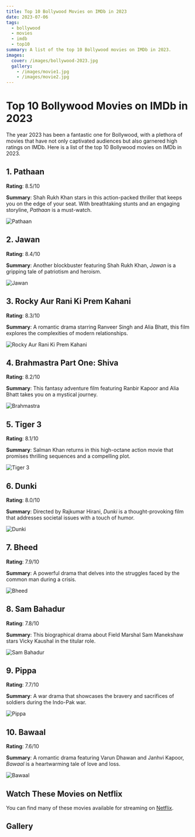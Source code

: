 ```yaml
---
title: Top 10 Bollywood Movies on IMDb in 2023
date: 2023-07-06
tags:
  - bollywood
  - movies
  - imdb
  - top10
summary: A list of the top 10 Bollywood movies on IMDb in 2023.
images:
  cover: /images/bollywood-2023.jpg
  gallery:
    - /images/movie1.jpg 
    - /images/movie2.jpg
---
```



# Top 10 Bollywood Movies on IMDb in 2023

The year 2023 has been a fantastic one for Bollywood, with a plethora of movies that have not only captivated audiences but also garnered high ratings on IMDb. Here is a list of the top 10 Bollywood movies on IMDb in 2023.

## 1. **Pathaan**

**Rating**: 8.5/10

**Summary**: Shah Rukh Khan stars in this action-packed thriller that keeps you on the edge of your seat. With breathtaking stunts and an engaging storyline, *Pathaan* is a must-watch.

![Pathaan](/images/pathaan.jpg)

## 2. **Jawan**

**Rating**: 8.4/10

**Summary**: Another blockbuster featuring Shah Rukh Khan, *Jawan* is a gripping tale of patriotism and heroism.

![Jawan](/images/jawan.jpg)

## 3. **Rocky Aur Rani Ki Prem Kahani**

**Rating**: 8.3/10

**Summary**: A romantic drama starring Ranveer Singh and Alia Bhatt, this film explores the complexities of modern relationships.

![Rocky Aur Rani Ki Prem Kahani](/images/rocky-aur-rani.jpg)

## 4. **Brahmastra Part One: Shiva**

**Rating**: 8.2/10

**Summary**: This fantasy adventure film featuring Ranbir Kapoor and Alia Bhatt takes you on a mystical journey.

![Brahmastra](/images/brahmastra.jpg)

## 5. **Tiger 3**

**Rating**: 8.1/10

**Summary**: Salman Khan returns in this high-octane action movie that promises thrilling sequences and a compelling plot.

![Tiger 3](/images/tiger3.jpg)

## 6. **Dunki**

**Rating**: 8.0/10

**Summary**: Directed by Rajkumar Hirani, *Dunki* is a thought-provoking film that addresses societal issues with a touch of humor.

![Dunki](/images/dunki.jpg)

## 7. **Bheed**

**Rating**: 7.9/10

**Summary**: A powerful drama that delves into the struggles faced by the common man during a crisis.

![Bheed](/images/bheed.jpg)

## 8. **Sam Bahadur**

**Rating**: 7.8/10

**Summary**: This biographical drama about Field Marshal Sam Manekshaw stars Vicky Kaushal in the titular role.

![Sam Bahadur](/images/sam-bahadur.jpg)

## 9. **Pippa**

**Rating**: 7.7/10

**Summary**: A war drama that showcases the bravery and sacrifices of soldiers during the Indo-Pak war.

![Pippa](/images/pippa.jpg)

## 10. **Bawaal**

**Rating**: 7.6/10

**Summary**: A romantic drama featuring Varun Dhawan and Janhvi Kapoor, *Bawaal* is a heartwarming tale of love and loss.

![Bawaal](/images/bawaal.jpg)

## Watch These Movies on Netflix

You can find many of these movies available for streaming on <a href="https://www.netflix.com/" target="_blank" rel="noopener noreferrer" className="text-blue-500 underline">Netflix</a>.

## Gallery
